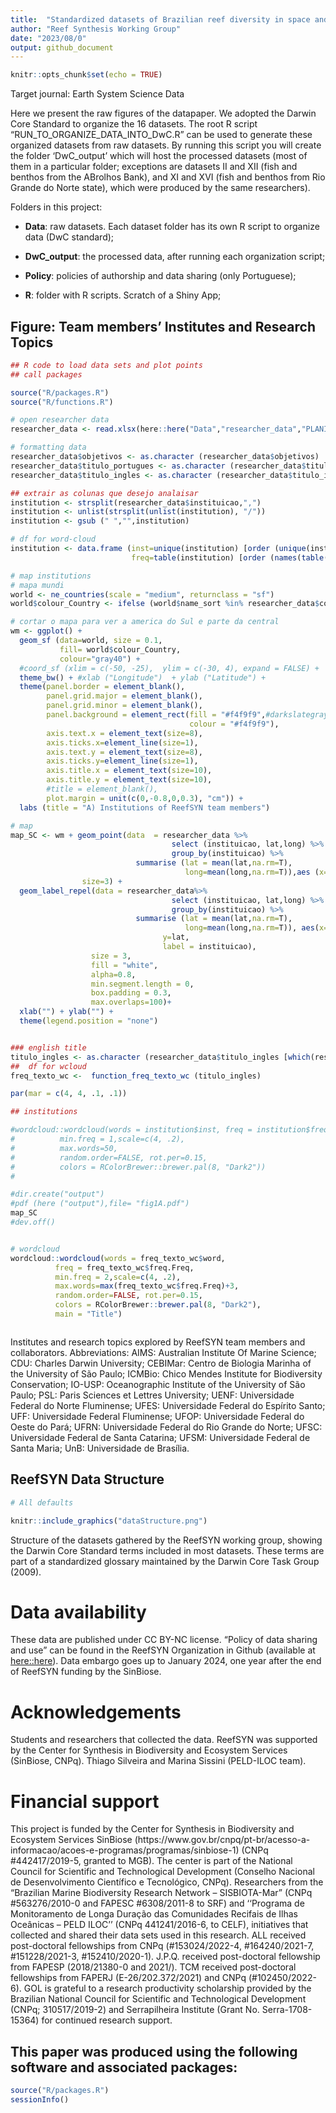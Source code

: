 ```yaml
---
title:  "Standardized datasets of Brazilian reef diversity in space and time"
author: "Reef Synthesis Working Group"
date: "2023/08/0"
output: github_document
---
```


<!-- README.md is generated from README.Rmd. Please edit that file -->

<!-- badges: start -->
<!-- badges: end -->

```r
knitr::opts_chunk$set(echo = TRUE)
```

Target journal: Earth System Science Data


Here we present the raw figures of the datapaper. We adopted the Darwin Core Standard to organize the 16 datasets. The root R script "RUN_TO_ORGANIZE_DATA_INTO_DwC.R" can be used to generate these organized datasets from raw datasets. By running this script you will create the folder 'DwC_output' which will host the processed datasets (most of them in a particular folder; exceptions are datasets II and XII (fish and benthos from the ABrolhos Bank), and XI and XVI (fish and benthos from Rio Grande do Norte state), which were produced by the same researchers).

Folders in this project:

- **Data**: raw datasets. Each dataset folder has its own R script to organize data (DwC standard);

- **DwC_output**: the processed data, after running each organization script;

- **Policy**: policies of authorship and data sharing (only Portuguese);

- **R**: folder with R scripts. Scratch of a Shiny App;


## Figure: Team members' Institutes and Research Topics
```r


## R code to load data sets and plot points
## call packages

source("R/packages.R")
source("R/functions.R")

# open researcher data
researcher_data <- read.xlsx(here::here("Data","researcher_data","PLANILHA_CONSOLIDADA.xlsx"), sheet = 1, colNames = TRUE, detectDates=F)

# formatting data
researcher_data$objetivos <- as.character (researcher_data$objetivos)
researcher_data$titulo_portugues <- as.character (researcher_data$titulo_portugues)
researcher_data$titulo_ingles <- as.character (researcher_data$titulo_ingles)

## extrair as colunas que desejo analaisar
institution <- strsplit(researcher_data$instituicao,",")
institution <- unlist(strsplit(unlist(institution), "/"))
institution <- gsub (" ","",institution)

# df for word-cloud
institution <- data.frame (inst=unique(institution) [order (unique(institution))],
                           freq=table(institution) [order (names(table(institution)))])

# map institutions
# mapa mundi
world <- ne_countries(scale = "medium", returnclass = "sf")
world$colour_Country <- ifelse (world$name_sort %in% researcher_data$country, "orange","gray90")

# cortar o mapa para ver a america do Sul e parte da central
wm <- ggplot() + 
  geom_sf (data=world, size = 0.1, 
           fill= world$colour_Country,
           colour="gray40") +
  #coord_sf (xlim = c(-50, -25),  ylim = c(-30, 4), expand = FALSE) +
  theme_bw() + #xlab ("Longitude")  + ylab ("Latitude") +
  theme(panel.border = element_blank(), 
        panel.grid.major = element_blank(), 
        panel.grid.minor = element_blank(),
        panel.background = element_rect(fill = "#f4f9f9",#darkslategray1
                                        colour = "#f4f9f9"),
        axis.text.x = element_text(size=8),
        axis.ticks.x=element_line(size=1),
        axis.text.y = element_text(size=8),
        axis.ticks.y=element_line(size=1),
        axis.title.x = element_text(size=10),
        axis.title.y = element_text(size=10),
        #title = element_blank(),
        plot.margin = unit(c(0,-0.8,0,0.3), "cm")) +
  labs (title = "A) Institutions of ReefSYN team members")

# map
map_SC <- wm + geom_point(data  = researcher_data %>%
                                    select (instituicao, lat,long) %>%
                                    group_by(instituicao) %>%
                            summarise (lat = mean(lat,na.rm=T),
                                       long=mean(long,na.rm=T)),aes (x=long,y=lat), 
                size=3) + 
  geom_label_repel(data = researcher_data%>%
                                    select (instituicao, lat,long) %>%
                                    group_by(instituicao) %>%
                            summarise (lat = mean(lat,na.rm=T),
                                       long=mean(long,na.rm=T)), aes(x=long, 
                                  y=lat,
                                  label = instituicao),
                  size = 3,
                  fill = "white",
                  alpha=0.8,
                  min.segment.length = 0,
                  box.padding = 0.3,
                  max.overlaps=100)+
  xlab("") + ylab("") + 
  theme(legend.position = "none") 


### english title
titulo_ingles <- as.character (researcher_data$titulo_ingles [which(researcher_data$titulo_ingles != "Indefinido")])
##  df for wcloud
freq_texto_wc <-  function_freq_texto_wc (titulo_ingles)

par(mar = c(4, 4, .1, .1))

## institutions

#wordcloud::wordcloud(words = institution$inst, freq = institution$freq.Freq,
#          min.freq = 1,scale=c(4, .2),
#          max.words=50, 
#          random.order=FALSE, rot.per=0.15, 
#          colors = RColorBrewer::brewer.pal(8, "Dark2"))
#

#dir.create("output")
#pdf (here ("output"),file= "fig1A.pdf")
map_SC
#dev.off()


# wordcloud
wordcloud::wordcloud(words = freq_texto_wc$word, 
          freq = freq_texto_wc$freq.Freq,
          min.freq = 2,scale=c(4, .2),
          max.words=max(freq_texto_wc$freq.Freq)+3, 
          random.order=FALSE, rot.per=0.15, 
          colors = RColorBrewer::brewer.pal(8, "Dark2"),
          main = "Title")



```
Institutes and research topics explored by ReefSYN team members and collaborators. Abbreviations: AIMS: Australian Institute Of Marine Science; CDU: Charles Darwin University; CEBIMar: Centro de Biologia Marinha of the University of São Paulo; ICMBio: Chico Mendes Institute for Biodiversity Conservation; IO-USP: Oceanographic Institute of the University of São Paulo; PSL: Paris Sciences et Lettres University; UENF: Universidade Federal do Norte Fluminense; UFES: Universidade Federal do Espírito Santo; UFF: Universidade Federal Fluminense; UFOP: Universidade Federal do Oeste do Pará; UFRN: Universidade Federal do Rio Grande do Norte; UFSC: Universidade Federal de Santa Catarina; UFSM: Universidade Federal de Santa Maria; UnB: Universidade de Brasília.


## ReefSYN Data Structure
```r
# All defaults

knitr::include_graphics("dataStructure.png")

```
Structure of the datasets gathered by the ReefSYN working group, showing the Darwin Core Standard terms included in most datasets. These terms are part of a standardized glossary maintained by the Darwin Core Task Group (2009).


# Data availability
These data are published under CC BY-NC license. “Policy of data sharing and use” can be found in the ReefSYN Organization in Github (available at  [here::here](https://github.com/Sinbiose-Reefs/reefsyn_site/blob/master/DataPolicy_SINBIOSE.pdf)). Data embargo goes up to January 2024, one year after the end of ReefSYN funding by the SinBiose.

# Acknowledgements
Students and researchers that collected the data. ReefSYN was supported by the Center for Synthesis in Biodiversity and Ecosystem Services (SinBiose, CNPq). Thiago Silveira and Marina Sissini (PELD-ILOC team).

# Financial support

This project is funded by the Center for Synthesis in Biodiversity and Ecosystem Services SinBiose (https://www.gov.br/cnpq/pt-br/acesso-a-informacao/acoes-e-programas/programas/sinbiose-1) (CNPq #442417/2019-5, granted to MGB). The center is part of the National Council for Scientific and Technological Development (Conselho Nacional de Desenvolvimento Científico e Tecnológico, CNPq). Researchers from the “Brazilian Marine Biodiversity Research Network – SISBIOTA-Mar” (CNPq #563276/2010-0 and FAPESC #6308/2011-8 to SRF) and ‘‘Programa de Monitoramento de Longa Duração das Comunidades Recifais de Ilhas Oceânicas – PELD ILOC’’ (CNPq 441241/2016-6, to CELF), initiatives that collected and shared their data sets used in this research. ALL received post-doctoral fellowships from CNPq (#153024/2022-4, #164240/2021-7, #151228/2021-3, #152410/2020-1). J.P.Q. received post-doctoral fellowship from FAPESP (2018/21380-0 and 2021/). TCM received post-doctoral fellowships from FAPERJ (E-26/202.372/2021) and CNPq (#102450/2022-6). GOL is grateful to a research productivity scholarship provided by the Brazilian National Council for Scientific and Technological Development (CNPq; 310517/2019-2) and Serrapilheira Institute (Grant No. Serra-1708-15364) for continued research support.


## This paper was produced using the following software and associated packages:

```r

source("R/packages.R")
sessionInfo()


```


